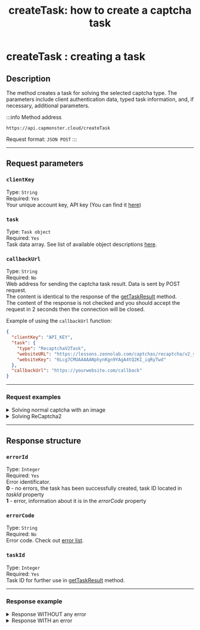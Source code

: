 ﻿---
sidebar_position: 0
sidebar_label: createTask
title: "createTask: how to create a captcha task"
description: "createTask: The method creates a task to solve captcha of a certain type. The parameters include client data for authorisation, typed task data and other additional parameters."
---


<ArticleHead slug="api/methods/create-task" />

# createTask : creating a task

## Description
The method creates a task for solving the selected captcha type. The parameters include client authentication data, typed task information, and, if necessary, additional parameters.

:::info Method address
```http
https://api.capmonster.cloud/createTask
```

Request format: `JSON POST`
:::


-----
## Request parameters

### `clientKey`
Type: `String` <br />
Required: `Yes`<br />
Your unique account key, API key (You can find it [here](https://capmonster.cloud/Dashboard))

### `task`
Type: `Task object` <br />
Required: `Yes`<br />
Task data array. See list of available object descriptions [here](../../captchas).

### `callbackUrl`
Type: `String` <br />
Required: `No`<br />
Web address for sending the captcha task result. Data is sent by POST request.<br />The content is identical to the response of the [getTaskResult](./get-task-result.md) method.<br />The content of the response is not checked and you should accept the request in 2 seconds then the connection will be closed.

Example of using the `callbackUrl` function:

```json
{
  "clientKey": "API_KEY",
  "task": {
    "type": "RecaptchaV2Task",
    "websiteURL": "https://lessons.zennolab.com/captchas/recaptcha/v2_simple.php?level=high",
    "websiteKey": "6Lcg7CMUAAAAANphynKgn9YAgA4tQ2KI_iqRyTwd"
  },
  "callbackUrl": "https://yourwebsite.com/callback"
}
```

--- 

### Request examples

  <details>
    <summary>Solving normal captcha with an image</summary>

```json
    {
      "clientKey":"API_KEY",
      "task": 
      {
        "type":"ImageToTextTask",
        "body":"BASE64_BODY_HERE!"
      }
    }
```
  </details>

  <details>
    <summary>Solving ReCaptcha2</summary>

```json
    {
      "clientKey":"API_KEY",
      "task": 
      {
        "type":"RecaptchaV2Task",
        "websiteURL":"https://lessons.zennolab.com/captchas/recaptcha/v2_simple.php?level=high",
        "websiteKey":"6Lcg7CMUAAAAANphynKgn9YAgA4tQ2KI_iqRyTwd"
      }
    }
```
  </details>

-----
## Response structure

### `errorId`
Type: `Integer` <br />
Required: `Yes`<br />
Error identificator.<br />**0** - no errors, the task has been successfully created, task ID located in *taskId* property<br />**1** - error, information about it is in the *errorCode* property

### `errorCode`
Type: `String` <br />
Required: `No`<br />
Error code. Check out [error list](../api-errors.md).

### `taskId`
Type: `Integer` <br />
Required: `Yes`<br />
Task ID for further use in [getTaskResult](./get-task-result.md) method.

---

### Response example

<details>
    <summary>Response WITHOUT any error</summary>

```json
    {
      "errorId": 0,
      "taskId": 7654321
    }
```
  </details>

  <details>
    <summary>Response WITH an error</summary>

```json
    {
        "errorId": 1,
        "errorCode": "ERROR_KEY_DOES_NOT_EXIST",
        "errorDescription": "Account authorization key not found in the system or has incorrect format",
        "taskId": 0
    }
```
  </details>
